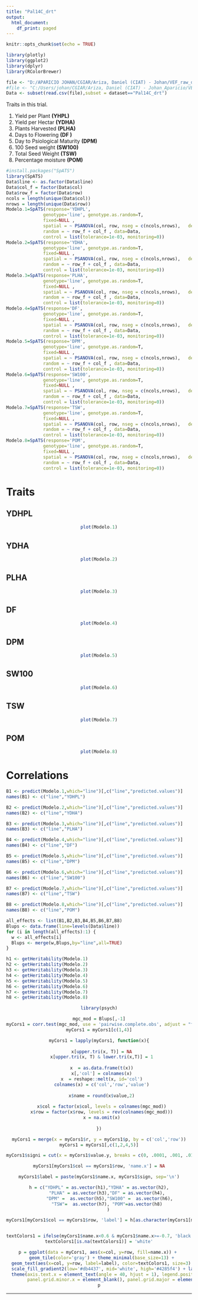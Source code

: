 ```yaml
---
title: "Pal14C_drt"
output: 
  html_document:
    df_print: paged
---
```



```r
knitr::opts_chunk$set(echo = TRUE)
```




```r
library(plotly)
library(ggplot2)
library(dplyr)
library(RColorBrewer)
```


```r
file <- "D:/APARICIO JOHAN/CGIAR/Ariza, Daniel (CIAT) - Johan/VEF_raw_data/all_merged_to_send.csv"
#file <- "C:/Users/johan/CGIAR/Ariza, Daniel (CIAT) - Johan_Aparicio/VEF_raw_data/all_merged_to_send.csv"
Data <- subset(read.csv(file),subset = dataset=="Pal14C_drt")
```


Traits in this trial.

1. Yield per Plant **(YHPL)**
1. Yield per Hectar **(YDHA)**
1. Plants Harvested **(PLHA)**
1. Days to Flowering **(DF )**
1. Day to Psiological Maturity **(DPM)**
1. 100 Seed weight  **(SW100)** 
1. Total Seed Weight **(TSW)**
1. Percentage moisture **(POM)**

```r
#install.packages("SpATS")
library(SpATS)
Data$line <- as.factor(Data$line)
Data$col_f = factor(Data$col)
Data$row_f = factor(Data$row)
ncols = length(unique(Data$col))
nrows = length(unique(Data$row))
Modelo.1=SpATS(response='YDHPL',
              genotype='line', genotype.as.random=T,
              fixed=NULL ,
              spatial = ~ PSANOVA(col, row, nseg = c(ncols,nrows),   degree=c(3,3),nest.div=2),
              random = ~ row_f + col_f , data=Data,
              control = list(tolerance=1e-03, monitoring=0))
Modelo.2=SpATS(response='YDHA',
              genotype='line', genotype.as.random=T,
              fixed=NULL ,
              spatial = ~ PSANOVA(col, row, nseg = c(ncols,nrows),   degree=c(3,3),nest.div=2),
              random = ~ row_f + col_f , data=Data,
              control = list(tolerance=1e-03, monitoring=0))
Modelo.3=SpATS(response='PLHA',
              genotype='line', genotype.as.random=T,
              fixed=NULL ,
              spatial = ~ PSANOVA(col, row, nseg = c(ncols,nrows),   degree=c(3,3),nest.div=2),
              random = ~ row_f + col_f , data=Data,
              control = list(tolerance=1e-03, monitoring=0))
Modelo.4=SpATS(response='DF',
              genotype='line', genotype.as.random=T,
              fixed=NULL ,
              spatial = ~ PSANOVA(col, row, nseg = c(ncols,nrows),   degree=c(3,3),nest.div=2),
              random = ~ row_f + col_f , data=Data,
              control = list(tolerance=1e-03, monitoring=0))
Modelo.5=SpATS(response='DPM',
              genotype='line', genotype.as.random=T,
              fixed=NULL ,
              spatial = ~ PSANOVA(col, row, nseg = c(ncols,nrows),   degree=c(3,3),nest.div=2),
              random = ~ row_f + col_f , data=Data,
              control = list(tolerance=1e-03, monitoring=0))
Modelo.6=SpATS(response='SW100',
              genotype='line', genotype.as.random=T,
              fixed=NULL ,
              spatial = ~ PSANOVA(col, row, nseg = c(ncols,nrows),   degree=c(3,3),nest.div=2),
              random = ~ row_f + col_f , data=Data,
              control = list(tolerance=1e-03, monitoring=0))
Modelo.7=SpATS(response='TSW',
              genotype='line', genotype.as.random=T,
              fixed=NULL ,
              spatial = ~ PSANOVA(col, row, nseg = c(ncols,nrows),   degree=c(3,3),nest.div=2),
              random = ~ row_f + col_f , data=Data,
              control = list(tolerance=1e-03, monitoring=0))
Modelo.8=SpATS(response='POM',
              genotype='line', genotype.as.random=T,
              fixed=NULL ,
              spatial = ~ PSANOVA(col, row, nseg = c(ncols,nrows),   degree=c(3,3),nest.div=2),
              random = ~ row_f + col_f , data=Data,
              control = list(tolerance=1e-03, monitoring=0))
```



# Traits {.tabset .tabset-fade}

## YDHPL

<center>
```r
plot(Modelo.1)
```
</center>

## YDHA

<center>
```r
plot(Modelo.2)
```
</center>

## PLHA
<center>
```r
plot(Modelo.3)
```
</center>

## DF
<center>
```r
plot(Modelo.4)
```
</center>

## DPM

<center>
```r
plot(Modelo.5)
```
</center>

## SW100

<center>
```r
plot(Modelo.6)
```
</center>

## TSW

<center>
```r
plot(Modelo.7)
```
</center>

## POM

<center>
```r
plot(Modelo.8)
```
</center>




# Correlations 

```r
B1 <- predict(Modelo.1,which="line")[,c("line","predicted.values")]
names(B1) <- c("line","YDHPL")

B2 <- predict(Modelo.2,which="line")[,c("line","predicted.values")]
names(B2) <- c("line","YDHA")

B3 <- predict(Modelo.3,which="line")[,c("line","predicted.values")]
names(B3) <- c("line","PLHA")

B4 <- predict(Modelo.4,which="line")[,c("line","predicted.values")]
names(B4) <- c("line","DF")

B5 <- predict(Modelo.5,which="line")[,c("line","predicted.values")]
names(B5) <- c("line","DPM")

B6 <- predict(Modelo.6,which="line")[,c("line","predicted.values")]
names(B6) <- c("line","SW100")

B7 <- predict(Modelo.7,which="line")[,c("line","predicted.values")]
names(B7) <- c("line","TSW")

B8 <- predict(Modelo.8,which="line")[,c("line","predicted.values")]
names(B8) <- c("line","POM")

all_effects <- list(B1,B2,B3,B4,B5,B6,B7,B8)
Blups <- data.frame(line=levels(Data$line))
for (i in length(all_effects):1) {
  w <- all_effects[i]
  Blups <- merge(w,Blups,by="line",all=TRUE)
}

h1 <- getHeritability(Modelo.1)
h2 <- getHeritability(Modelo.2)
h3 <- getHeritability(Modelo.3)
h4 <- getHeritability(Modelo.4)
h5 <- getHeritability(Modelo.5)
h6 <- getHeritability(Modelo.6)
h7 <- getHeritability(Modelo.7)
h8 <- getHeritability(Modelo.8)
```


<center>
```r
library(psych)

mgc_mod = Blups[,-1]
myCors1 = corr.test(mgc_mod, use = 'pairwise.complete.obs', adjust = "fdr", alpha = 0.05)
myCors1 = myCors1[c(1,4)]

myCors1 = lapply(myCors1, function(x){
  
  x[upper.tri(x, T)] = NA
  x[upper.tri(x, T) & lower.tri(x,T)] = 1
  
  x  = as.data.frame(t(x))
  x[,'col'] = colnames(x)
  x  = reshape::melt(x, id='col')
  colnames(x) = c('col','row','value')
  
  x$name = round(x$value,2)
  
  x$col = factor(x$col, levels = colnames(mgc_mod))
  x$row = factor(x$row, levels = rev(colnames(mgc_mod)))
  x = na.omit(x)
  
})

myCors1 = merge(x = myCors1$r, y = myCors1$p, by = c('col','row'))
myCors1 = myCors1[,c(1,2,4,5)]

myCors1$signi = cut(x = myCors1$value.y, breaks = c(0, .0001, .001, .01, Inf), right = F, labels = c('***','**','*', 'ns'))

myCors1[myCors1$col == myCors1$row, 'name.x'] = NA

myCors1$label = paste(myCors1$name.x, myCors1$sign, sep='\n')

h = c("YDHPL" = as.vector(h1),"YDHA" = as.vector(h2),
      "PLHA" = as.vector(h3),"DF" = as.vector(h4),
        "DPM" =  as.vector(h5),"SW100" =  as.vector(h6),
      "TSW"=  as.vector(h7), "POM"=as.vector(h8)
       )

myCors1[myCors1$col == myCors1$row, 'label'] = h[as.character(myCors1[myCors1$col == myCors1$row, 'row'])]


textColors1 = ifelse(myCors1$name.x<0.6 & myCors1$name.x>=-0.7, 'black', 'white')
textColors1[is.na(textColors1)] = 'white'

p = ggplot(data = myCors1, aes(x=col, y=row, fill=name.x)) + 
  geom_tile(color='gray') + theme_minimal(base_size=13) +
  geom_text(aes(x=col, y=row, label=label), color=textColors1, size=3) +
  scale_fill_gradient2(low='#db4437', mid='white', high='#4285f4') + labs(x=NULL, y=NULL) +
  theme(axis.text.x = element_text(angle = 40, hjust = 1), legend.position='none',
        panel.grid.minor.x = element_blank(), panel.grid.major = element_blank())
p
```
</center>

----